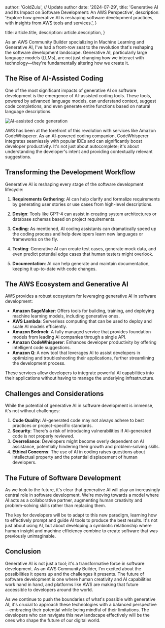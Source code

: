 
  author: 'GoldZulu',   // Update author
  date: '2024-07-29',
  title: 'Generative AI and Its Impact on Software Development: An AWS Perspective',
  description: 'Explore how generative AI is reshaping software development practices, with insights from AWS tools and services.',
}

  title: article.title,
  description: article.description,
}


As an AWS Community Builder specializing in Machine Learning and Generative AI, I've had a front-row seat to the revolution that's reshaping the software development landscape. Generative AI, particularly large language models (LLMs), are not just changing how we interact with technology—they're fundamentally altering how we create it.

## The Rise of AI-Assisted Coding

One of the most significant impacts of generative AI on software development is the emergence of AI-assisted coding tools. These tools, powered by advanced language models, can understand context, suggest code completions, and even generate entire functions based on natural language descriptions.

<Image src={aiCodeImage} alt="AI-assisted code generation" />

AWS has been at the forefront of this revolution with services like Amazon CodeWhisperer. As an AI-powered coding companion, CodeWhisperer integrates seamlessly with popular IDEs and can significantly boost developer productivity. It's not just about autocomplete; it's about understanding the developer's intent and providing contextually relevant suggestions.

## Transforming the Development Workflow

Generative AI is reshaping every stage of the software development lifecycle:

1. **Requirements Gathering**: AI can help clarify and formalize requirements by generating user stories or use cases from high-level descriptions.

2. **Design**: Tools like GPT-4 can assist in creating system architectures or database schemas based on project requirements.

3. **Coding**: As mentioned, AI coding assistants can dramatically speed up the coding process and help developers learn new languages or frameworks on the fly.

4. **Testing**: Generative AI can create test cases, generate mock data, and even predict potential edge cases that human testers might overlook.

5. **Documentation**: AI can help generate and maintain documentation, keeping it up-to-date with code changes.

## The AWS Ecosystem and Generative AI

AWS provides a robust ecosystem for leveraging generative AI in software development:

- **Amazon SageMaker**: Offers tools for building, training, and deploying machine learning models, including generative ones.
- **AWS Lambda**: Serverless computing that can be used to deploy and scale AI models efficiently.
- **Amazon Bedrock**: A fully managed service that provides foundation models from leading AI companies through a single API.
- **Amazon CodeWhisperer**: Enhances developer productivity by offering intelligent code suggestions.
- **Amazon Q**: A new tool that leverages AI to assist developers in optimizing and troubleshooting their applications, further streamlining the development process.

These services allow developers to integrate powerful AI capabilities into their applications without having to manage the underlying infrastructure.

## Challenges and Considerations

While the potential of generative AI in software development is immense, it's not without challenges:

1. **Code Quality**: AI-generated code may not always adhere to best practices or project-specific standards.
2. **Security**: There's a risk of introducing vulnerabilities if AI-generated code is not properly reviewed.
3. **Overreliance**: Developers might become overly dependent on AI assistance, potentially hindering their growth and problem-solving skills.
4. **Ethical Concerns**: The use of AI in coding raises questions about intellectual property and the potential displacement of human developers.

## The Future of Software Development

As we look to the future, it's clear that generative AI will play an increasingly central role in software development. We're moving towards a model where AI acts as a collaborative partner, augmenting human creativity and problem-solving skills rather than replacing them.

The key for developers will be to adapt to this new paradigm, learning how to effectively prompt and guide AI tools to produce the best results. It's not just about using AI, but about developing a symbiotic relationship where human insight and machine efficiency combine to create software that was previously unimaginable.

## Conclusion

Generative AI is not just a tool; it's a transformative force in software development. As an AWS Community Builder, I'm excited about the possibilities it opens up and the challenges it presents. The future of software development is one where human creativity and AI capabilities work hand in hand, and platforms like AWS are making that future accessible to developers around the world.

As we continue to push the boundaries of what's possible with generative AI, it's crucial to approach these technologies with a balanced perspective—embracing their potential while being mindful of their limitations. The developers who can navigate this new landscape effectively will be the ones who shape the future of our digital world.